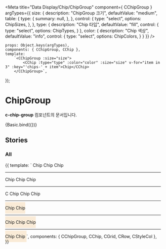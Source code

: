 
<Meta
    title="Data Display/Chip/ChipGroup"
    component={ CChipGroup }
    argTypes={{
        size: {
            description: "ChipGroup 크기",
            defaultValue: "medium",
            table: {
                type: {
                    summary: null,
                },
            },
            control: {
                type: "select",
                options: ChipSizes,
            },
        },
        type: {
            description: "Chip 타입",
            defaultValue: "fill",
            control: {
                type: "select",
                options: ChipTypes,
            }
        },
        color: {
            description: "Chip 색상",
            defaultValue: "info",
            control: {
                type: "select",
                options: ChipColors,
            }
        }
    }}
/>

    props: Object.keys(argTypes),
    components: { CChipGroup, CChip },
    template:
        `<CChipGroup :size="size">
            <CChip :type="type" :color="color" :size="size" v-for="item in 3" :key="'chips-' + item">Chip</CChip>
        </CChipGroup>`,
});

# ChipGroup

**c-chip-group** 컴포넌트의 문서입니다.

<Story name="Basic" height="100px">
    {Basic.bind({})}
</Story>

<ArgsTable story="Basic" />


## Stories
### All
<Canvas>
    <Story name="All" height="100px">
        {{
            template: `
                <CGrid>
                    <CRow>
                        <CStyleCol :col-sm="12">
                            <CChipGroup size="small">
                                <CChip type="fill" color="info" size="small">Chip</CChip>
                                <CChip type="outline" color="info" size="small">Chip</CChip>
                                <CChip type="fill" color="info" size="small">Chip</CChip>
                            </CChipGroup>
                            <hr/>
                        </CStyleCol>
                        <CStyleCol :col-sm="12">
                             <CChipGroup size="medium">
                                <CChip type="fill" color="primary" size="medium">Chip</CChip>
                                <CChip type="outline" color="primary" size="medium">Chip</CChip>
                                <CChip type="fill" color="primary" size="medium">Chip</CChip>
                             </CChipGroup>
                             <hr/>
                         </CStyleCol>C
                         <CStyleCol :col-sm="12">
                             <CChipGroup size="large">
                                <CChip type="fill" color="success" size="large">Chip</CChip>
                                <CChip type="outline" color="success" size="large">Chip</CChip>
                                <CChip type="fill" color="success" size="large">Chip</CChip>
                             </CChipGroup>
                             <hr/>
                         </CStyleCol>
                        <CStyleCol :col-sm="12">
                            <CChipGroup size="large" style="background:antiquewhite; padding :10px 0">
                                <CRow>
                                    <CStyleCol :col-sm="6">
                                        <CChip type="fill" color="info" size="large" full>Chip</CChip>
                                    </CStyleCol>
                                    <CStyleCol :col-sm="6">
                                        <CChip type="outline" color="info" size="large" full>Chip</CChip>
                                    </CStyleCol>
                                </CRow>
                            </CChipGroup>
                            <hr/>
                        </CStyleCol>
                        <CStyleCol :col-sm="12">
                            <CChipGroup size="medium" style="background:antiquewhite; padding :10px 0">
                                <CRow>
                                    <CStyleCol :col-sm="2">
                                        <CChip type="fill" color="primary" size="medium" full>Chip</CChip>
                                    </CStyleCol>
                                    <CStyleCol :col-sm="2">
                                        <CChip type="outline" color="primary" size="medium" full>Chip</CChip>
                                    </CStyleCol>
                                    <CStyleCol :col-sm="2">
                                        <CChip type="fill" color="primary" size="medium" full>Chip</CChip>
                                    </CStyleCol>
                                </CRow>
                            </CChipGroup>
                            <hr/>
                        </CStyleCol>
                        <CStyleCol :col-sm="12">
                            <CChipGroup size="small" style="background:antiquewhite; padding :10px 0">
                                <CRow>
                                    <CStyleCol :col-sm="1">
                                        <CChip type="fill" color="success" size="small" full>Chip</CChip>
                                    </CStyleCol>
                                    <CStyleCol :col-sm="1">
                                        <CChip type="outline" color="success" size="small" full>Chip</CChip>
                                    </CStyleCol>
                                </CRow>
                            </CChipGroup>
                        </CStyleCol>
                    </CRow>
                </CGrid>
        `,
            components: { CChipGroup, CChip, CGrid, CRow, CStyleCol },
        }}
    </Story>
</Canvas>

